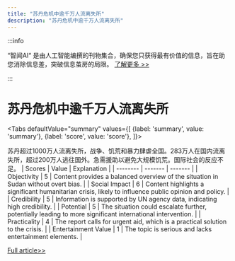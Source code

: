 ```yaml
---
title: "苏丹危机中逾千万人流离失所"
description: "苏丹危机中逾千万人流离失所"
---
```



:::info

“智闻AI“ 是由人工智能编撰的刊物集合，确保您只获得最有价值的信息，旨在助您消除信息差，突破信息茧房的局限。  [了解更多 >>](/)

:::

# 苏丹危机中逾千万人流离失所


<Tabs
	defaultValue="summary"
	values={[
	{label: 'summary', value: 'summary'},
	{label: 'score', value: 'score'},
]}>
<TabItem value="summary">


苏丹超过1000万人流离失所，战争、饥荒和暴力肆虐全国。283万人在国内流离失所，超过200万人逃往国外。急需援助以避免大规模饥荒。国际社会的反应不足。
</TabItem>
<TabItem value="score">
	| Scores     | Value   | Explanation |
	| -------- | ------- | ------- |
	| Objectivity  | 5    | Content provides a balanced overview of the situation in Sudan without overt bias.    |
	| Social Impact | 6     | Content highlights a significant humanitarian crisis, likely to influence public opinion and policy.    |
	| Credibility    | 5    | Information is supported by UN agency data, indicating high credibility.    |
	| Potential    | 5    | The situation could escalate further, potentially leading to more significant international intervention.    |
	| Practicality    | 4    | The report calls for urgent aid, which is a practical solution to the crisis.    |
	| Entertainment Value    | 1    | The topic is serious and lacks entertainment elements.    |
</TabItem>
</Tabs>

[Full article>>](https://apnews.com/article/un-sudan-migration-war-3cb9cf160b04fdb84aaeae210e99a406)
